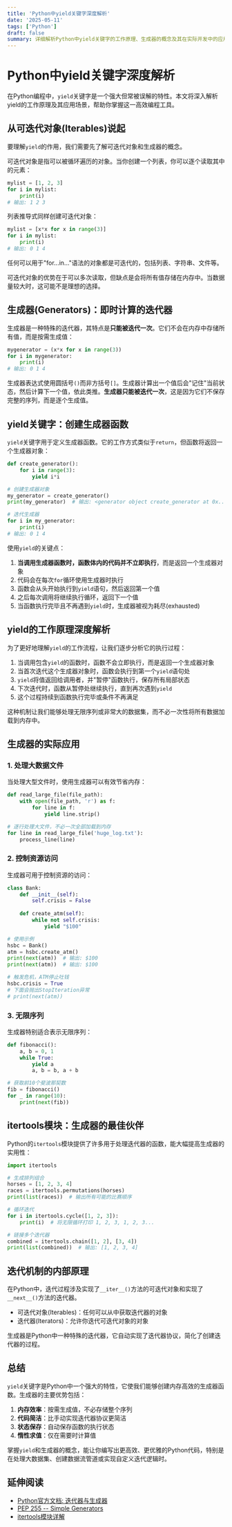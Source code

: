 ```yaml
---
title: 'Python中yield关键字深度解析'
date: '2025-05-11'
tags: ['Python']
draft: false
summary: 详细解析Python中yield关键字的工作原理、生成器的概念及其在实际开发中的应用，帮助开发者理解这一强大但常被误解的特性。
---
```


# Python中yield关键字深度解析

在Python编程中，`yield`关键字是一个强大但常被误解的特性。本文将深入解析yield的工作原理及其应用场景，帮助你掌握这一高效编程工具。

## 从可迭代对象(Iterables)说起

要理解`yield`的作用，我们需要先了解可迭代对象和生成器的概念。

可迭代对象是指可以被循环遍历的对象。当你创建一个列表，你可以逐个读取其中的元素：

```python
mylist = [1, 2, 3]
for i in mylist:
    print(i)
# 输出: 1 2 3
```

列表推导式同样创建可迭代对象：

```python
mylist = [x*x for x in range(3)]
for i in mylist:
    print(i)
# 输出: 0 1 4
```

任何可以用于"for...in..."语法的对象都是可迭代的，包括列表、字符串、文件等。

可迭代对象的优势在于可以多次读取，但缺点是会将所有值存储在内存中。当数据量较大时，这可能不是理想的选择。

## 生成器(Generators)：即时计算的迭代器

生成器是一种特殊的迭代器，其特点是**只能被迭代一次**。它们不会在内存中存储所有值，而是按需生成值：

```python
mygenerator = (x*x for x in range(3))
for i in mygenerator:
    print(i)
# 输出: 0 1 4
```

生成器表达式使用圆括号`()`而非方括号`[]`。生成器计算出一个值后会"记住"当前状态，然后计算下一个值，依此类推。**生成器只能被迭代一次**，这是因为它们不保存完整的序列，而是逐个生成值。

## yield关键字：创建生成器函数

`yield`关键字用于定义生成器函数。它的工作方式类似于`return`，但函数将返回一个生成器对象：

```python
def create_generator():
    for i in range(3):
        yield i*i

# 创建生成器对象
my_generator = create_generator()
print(my_generator)  # 输出: <generator object create_generator at 0x...>

# 迭代生成器
for i in my_generator:
    print(i)
# 输出: 0 1 4
```

使用`yield`的关键点：

1. **当调用生成器函数时，函数体内的代码并不立即执行**，而是返回一个生成器对象
2. 代码会在每次`for`循环使用生成器时执行
3. 函数会从头开始执行到`yield`语句，然后返回第一个值
4. 之后每次调用将继续执行循环，返回下一个值
5. 当函数执行完毕且不再遇到`yield`时，生成器被视为耗尽(exhausted)

## yield的工作原理深度解析

为了更好地理解`yield`的工作流程，让我们逐步分析它的执行过程：

1. 当调用包含`yield`的函数时，函数不会立即执行，而是返回一个生成器对象
2. 当首次迭代这个生成器对象时，函数会执行到第一个`yield`语句处
3. `yield`将值返回给调用者，并"暂停"函数执行，保存所有局部状态
4. 下次迭代时，函数从暂停处继续执行，直到再次遇到`yield`
5. 这个过程持续到函数执行完毕或条件不再满足

这种机制让我们能够处理无限序列或非常大的数据集，而不必一次性将所有数据加载到内存中。

## 生成器的实际应用

### 1. 处理大数据文件

当处理大型文件时，使用生成器可以有效节省内存：

```python
def read_large_file(file_path):
    with open(file_path, 'r') as f:
        for line in f:
            yield line.strip()

# 逐行处理大文件，不必一次全部加载到内存
for line in read_large_file('huge_log.txt'):
    process_line(line)
```

### 2. 控制资源访问

生成器可用于控制资源的访问：

```python
class Bank:
    def __init__(self):
        self.crisis = False
        
    def create_atm(self):
        while not self.crisis:
            yield "$100"

# 使用示例
hsbc = Bank()
atm = hsbc.create_atm()
print(next(atm))  # 输出: $100
print(next(atm))  # 输出: $100

# 触发危机，ATM停止吐钱
hsbc.crisis = True
# 下面会抛出StopIteration异常
# print(next(atm))
```

### 3. 无限序列

生成器特别适合表示无限序列：

```python
def fibonacci():
    a, b = 0, 1
    while True:
        yield a
        a, b = b, a + b

# 获取前10个斐波那契数
fib = fibonacci()
for _ in range(10):
    print(next(fib))
```

## itertools模块：生成器的最佳伙伴

Python的`itertools`模块提供了许多用于处理迭代器的函数，能大幅提高生成器的实用性：

```python
import itertools

# 生成排列组合
horses = [1, 2, 3, 4]
races = itertools.permutations(horses)
print(list(races))  # 输出所有可能的比赛顺序

# 循环迭代
for i in itertools.cycle([1, 2, 3]):
    print(i)  # 将无限循环打印 1, 2, 3, 1, 2, 3...

# 链接多个迭代器
combined = itertools.chain([1, 2], [3, 4])
print(list(combined))  # 输出: [1, 2, 3, 4]
```

## 迭代机制的内部原理

在Python中，迭代过程涉及实现了`__iter__()`方法的可迭代对象和实现了`__next__()`方法的迭代器。

- 可迭代对象(Iterables)：任何可以从中获取迭代器的对象
- 迭代器(Iterators)：允许你迭代可迭代对象的对象

生成器是Python中一种特殊的迭代器，它自动实现了迭代器协议，简化了创建迭代器的过程。

## 总结

`yield`关键字是Python中一个强大的特性，它使我们能够创建内存高效的生成器函数。生成器的主要优势包括：

1. **内存效率**：按需生成值，不必存储整个序列
2. **代码简洁**：比手动实现迭代器协议更简洁
3. **状态保存**：自动保存函数的执行状态
4. **惰性求值**：仅在需要时计算值

掌握`yield`和生成器的概念，能让你编写出更高效、更优雅的Python代码，特别是在处理大数据集、创建数据流管道或实现自定义迭代逻辑时。

## 延伸阅读

- [Python官方文档: 迭代器与生成器](https://docs.python.org/zh-cn/3/tutorial/classes.html#iterators)
- [PEP 255 -- Simple Generators](https://www.python.org/dev/peps/pep-0255/)
- [itertools模块详解](https://docs.python.org/zh-cn/3/library/itertools.html) 
